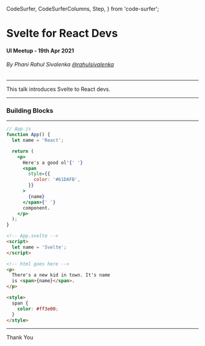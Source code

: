   CodeSurfer,
  CodeSurferColumns,
  Step,
} from 'code-surfer';




<Head title="Svelte for React Devs" />

<!-- Slides Start -->

# Svelte for React Devs

#### UI Meetup - 19th Apr 2021

###### By Phani Rahul Sivalenka [@rahulsivalenka](https://twitter.com/rahulsivalenka)

---

This talk introduces Svelte to React devs.

---

### Building Blocks

---

<CodeSurferColumns themes={COLUMN_THEMES}>

<Step>

```jsx
// App.js
function App() {
  let name = 'React';

  return (
    <p>
      Here's a good ol'{' '}
      <span
        style={{
          color: '#61DAFB',
        }}
      >
        {name}
      </span>{' '}
      component.
    </p>
  );
}
```

```html
<!-- App.svelte -->
<script>
  let name = 'Svelte';
</script>

<!-- html goes here -->
<p>
  There's a new kid in town. It's name
  is <span>{name}</span>.
</p>

<style>
  span {
    color: #ff3e00;
  }
</style>
```

</Step>

</CodeSurferColumns>

---

Thank You
